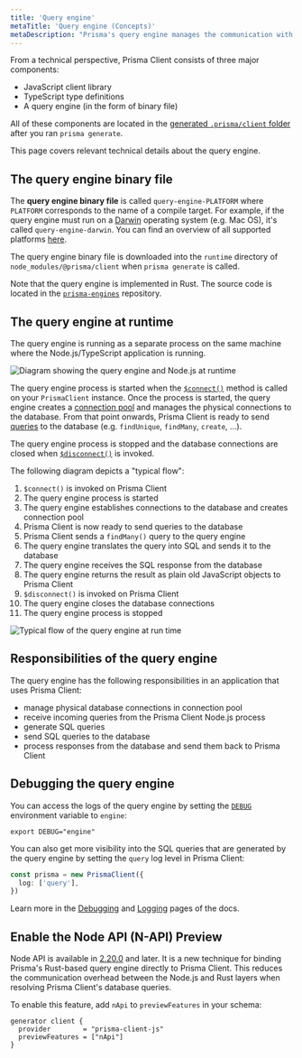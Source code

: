 ```yaml
---
title: 'Query engine'
metaTitle: 'Query engine (Concepts)'
metaDescription: "Prisma's query engine manages the communication with the database when using Prisma Client. Learn how it works on this page."
---
```


<TopBlock>

From a technical perspective, Prisma Client consists of three major components:

- JavaScript client library
- TypeScript type definitions
- A query engine (in the form of binary file)

All of these components are located in the [generated `.prisma/client` folder](../prisma-client/working-with-prismaclient/generating-prisma-client#the-prismaclient-npm-package) after you ran `prisma generate`.

This page covers relevant technical details about the query engine.

</TopBlock>

## The query engine binary file

The **query engine binary file** is called `query-engine-PLATFORM` where `PLATFORM` corresponds to the name of a compile target. For example, if the query engine must run on a [Darwin](<https://en.wikipedia.org/wiki/Darwin_(operating_system)>) operating system (e.g. Mac OS), it's called `query-engine-darwin`. You can find an overview of all supported platforms [here](../../../reference/api-reference/prisma-schema-reference#binarytargets-options).

The query engine binary file is downloaded into the `runtime` directory of `node_modules/@prisma/client` when `prisma generate` is called.

Note that the query engine is implemented in Rust. The source code is located in the [`prisma-engines`](https://github.com/prisma/prisma-engines/) repository.

## The query engine at runtime

The query engine is running as a separate process on the same machine where the Node.js/TypeScript application is running.

![Diagram showing the query engine and Node.js at runtime](https://i.imgur.com/1YmOJpx.png)

The query engine process is started when the [`$connect()`](../prisma-client/working-with-prismaclient/connection-management) method is called on your `PrismaClient` instance. Once the process is started, the query engine creates a [connection pool](../prisma-client/working-with-prismaclient/connection-pool) and manages the physical connections to the database. From that point onwards, Prisma Client is ready to send [queries](../prisma-client/crud) to the database (e.g. `findUnique`, `findMany`, `create`, ...).

The query engine process is stopped and the database connections are closed when [`$disconnect()`](../prisma-client/working-with-prismaclient/connection-management) is invoked.

The following diagram depicts a "typical flow":

1. `$connect()` is invoked on Prisma Client
1. The query engine process is started
1. The query engine establishes connections to the database and creates connection pool
1. Prisma Client is now ready to send queries to the database
1. Prisma Client sends a `findMany()` query to the query engine
1. The query engine translates the query into SQL and sends it to the database
1. The query engine receives the SQL response from the database
1. The query engine returns the result as plain old JavaScript objects to Prisma Client
1. `$disconnect()` is invoked on Prisma Client
1. The query engine closes the database connections
1. The query engine process is stopped

![Typical flow of the query engine at run time](https://i.imgur.com/Nwwx5Cv.png)

## Responsibilities of the query engine

The query engine has the following responsibilities in an application that uses Prisma Client:

- manage physical database connections in connection pool
- receive incoming queries from the Prisma Client Node.js process
- generate SQL queries
- send SQL queries to the database
- process responses from the database and send them back to Prisma Client

## Debugging the query engine

You can access the logs of the query engine by setting the [`DEBUG`](../prisma-client/debugging) environment variable to `engine`:

```terminal
export DEBUG="engine"
```

You can also get more visibility into the SQL queries that are generated by the query engine by setting the `query` log level in Prisma Client:

```ts
const prisma = new PrismaClient({
  log: ['query'],
})
```

Learn more in the [Debugging](../prisma-client/debugging) and [Logging](../prisma-client/working-with-prismaclient/logging) pages of the docs.

## Enable the Node API (N-API) Preview

Node API is available in [2.20.0](https://github.com/prisma/prisma/releases/2.20.0) and later. It is a new technique for binding Prisma's Rust-based query engine directly to Prisma Client. This reduces the communication overhead between the Node.js and Rust layers when resolving Prisma Client's database queries.

To enable this feature, add `nApi` to `previewFeatures` in your schema:

```prisma
generator client {
  provider        = "prisma-client-js"
  previewFeatures = ["nApi"]
}
```
